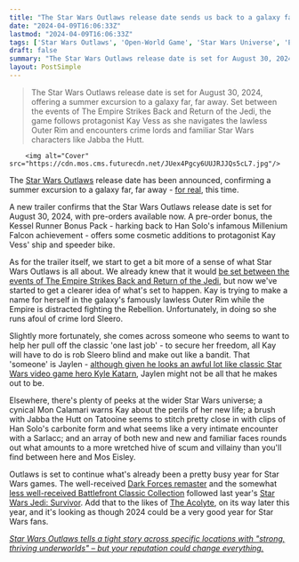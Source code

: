 ```yaml
---
title: "The Star Wars Outlaws release date sends us back to a galaxy far, far away this summer"
date: "2024-04-09T16:06:33Z"
lastmod: "2024-04-09T16:06:33Z"
tags: ['Star Wars Outlaws', 'Open-World Game', 'Star Wars Universe', 'Empire Strikes Back', 'Return of the Jedi', 'Outer Rim', 'Rebellion', 'Crime Lord', 'Kay Vess', 'Jaylen', 'Kyle Katarn', 'Mon Calamari', 'Jabba the Hutt', 'Tatooine', 'Sarlacc', 'Dark Forces Remaster', 'Star Wars Battlefront Classic Collection', 'Star Wars Jedi: Survivor', 'The Acolyte']
draft: false
summary: "The Star Wars Outlaws release date is set for August 30, 2024, offering a summer excursion to a galaxy far, far away. Set between the events of The Empire Strikes Back and Return of the Jedi, the game follows protagonist Kay Vess as she navigates the lawless Outer Rim and encounters crime lords and familiar Star Wars characters like Jabba the Hutt."
layout: PostSimple
---
```

> The Star Wars Outlaws release date is set for August 30, 2024, offering a summer excursion to a galaxy far, far away. Set between the events of The Empire Strikes Back and Return of the Jedi, the game follows protagonist Kay Vess as she navigates the lawless Outer Rim and encounters crime lords and familiar Star Wars characters like Jabba the Hutt.


        <img alt="Cover" src="https://cdn.mos.cms.futurecdn.net/JUex4Pgcy6UUJRJJQs5cL7.jpg"/>
        
The [<u>Star Wars Outlaws</u>](https://www.gamesradar.com/star-wars-outlaws-guide/) release date has been announced, confirming a summer excursion to a galaxy far, far away - [for real](https://www.gamesradar.com/star-wars-outlaws-release-date-leaks-and-you-can-seemingly-play-the-open-world-game-3-days-early-with-the-gold-or-ultimate-editions/), this time.

A new trailer confirms that the Star Wars Outlaws release date is set for August 30, 2024, with pre-orders available now. A pre-order bonus, the Kessel Runner Bonus Pack - harking back to Han Solo's infamous Millenium Falcon achievement - offers some cosmetic additions to protagonist Kay Vess' ship and speeder bike.

As for the trailer itself, we start to get a bit more of a sense of what Star Wars Outlaws is all about. We already knew that it would [<u>be set between the events of The Empire Strikes Back and Return of the Jedi</u>](https://www.gamesradar.com/star-wars-outlaws-is-set-between-empire-strikes-back-and-return-of-the-jedi-so-you-can-do-maximum-crimes/), but now we've started to get a clearer idea of what's set to happen. Kay is trying to make a name for herself in the galaxy's famously lawless Outer Rim while the Empire is distracted fighting the Rebellion. Unfortunately, in doing so she runs afoul of crime lord Sleero.

Slightly more fortunately, she comes across someone who seems to want to help her pull off the classic 'one last job' - to secure her freedom, all Kay will have to do is rob Sleero blind and make out like a bandit. That 'someone' is Jaylen - [<u>although given he looks an awful lot like classic Star Wars video game hero Kyle Katarn</u>](https://www.gamesradar.com/star-wars-outlaws-fans-think-the-trailer-is-hiding-a-classic-hero-in-plain-sight/), Jaylen might not be all that he makes out to be.

Elsewhere, there's plenty of peeks at the wider Star Wars universe; a cynical Mon Calamari warns Kay about the perils of her new life; a brush with Jabba the Hutt on Tatooine seems to stitch pretty close in with clips of Han Solo's carbonite form and what seems like a very intimate encounter with a Sarlacc; and an array of both new and new and familiar faces rounds out what amounts to a more wretched hive of scum and villainy than you'll find between here and Mos Eisley.

Outlaws is set to continue what's already been a pretty busy year for Star Wars games. The well-received [Dark Forces remaster](https://www.gamesradar.com/after-29-years-the-star-wars-dark-forces-remaster-proves-its-still-a-blast-but-fans-already-made-the-perfect-fps-port-for-free/) and the somewhat [less well-received Battlefront Classic Collection](https://www.gamesradar.com/hefty-star-wars-battlefront-classic-collection-patch-attempts-to-right-the-starship-after-a-controversial-launch-starting-with-a-fix-for-an-infamous-19-year-old-bug-and-more/) followed last year's [Star Wars Jedi: Survivor](https://www.gamesradar.com/star-wars-jedi-survivor-review/). Add that to the likes of [The Acolyte](https://www.gamesradar.com/star-wars-the-acolyte-trailer-cast-release-date/), on its way later this year, and it's looking as though 2024 could be a very good year for Star Wars fans.

[<em>Star Wars Outlaws tells a tight story across specific locations with "strong, thriving underworlds" – but your reputation could change everything.</em>](https://www.gamesradar.com/star-wars-outlaws-tells-a-tight-story-across-specific-locations-with-strong-thriving-underworlds-but-your-reputation-could-change-everything/)
        